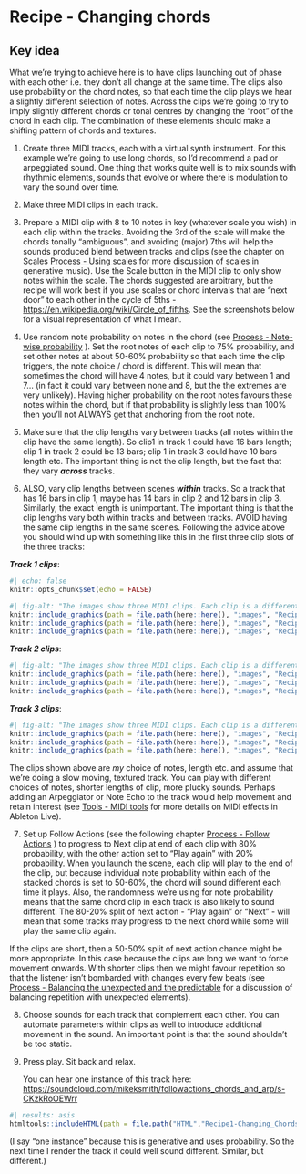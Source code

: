 # Recipe - Changing chords

::: callout-tip
## Key idea

What we're trying to achieve here is to have clips launching out of phase with each other i.e. they don't all change at the same time. The clips also use probability on the chord notes, so that each time the clip plays we hear a slightly different selection of notes. Across the clips we're going to try to imply slightly different chords or tonal centres by changing the "root" of the chord in each clip. The combination of these elements should make a shifting pattern of chords and textures.
:::

1.  Create three MIDI tracks, each with a virtual synth instrument. For this example we're going to use long chords, so I'd recommend a pad or arpeggiated sound. One thing that works quite well is to mix sounds with rhythmic elements, sounds that evolve or where there is modulation to vary the sound over time.

2.  Make three MIDI clips in each track.

3.  Prepare a MIDI clip with 8 to 10 notes in key (whatever scale you wish) in each clip within the tracks. Avoiding the 3rd of the scale will make the chords tonally "ambiguous", and avoiding (major) 7ths will help the sounds produced blend between tracks and clips (see the chapter on Scales [Process - Using scales](018-Process-Scales.qmd) for more discussion of scales in generative music). Use the Scale button in the MIDI clip to only show notes within the scale. The chords suggested are arbitrary, but the recipe will work best if you use scales or chord intervals that are "next door" to each other in the cycle of 5ths - <https://en.wikipedia.org/wiki/Circle_of_fifths>. See the screenshots below for a visual representation of what I mean.

4.  Use random note probability on notes in the chord (see [Process - Note-wise probability](002-Process-Note_wise_probability.qmd) ). Set the root notes of each clip to 75% probability, and set other notes at about 50-60% probability so that each time the clip triggers, the note choice / chord is different. This will mean that sometimes the chord will have 4 notes, but it could vary between 1 and 7... (in fact it could vary between none and 8, but the the extremes are very unlikely). Having higher probability on the root notes favours these notes within the chord, but if that probability is slightly less than 100% then you'll not ALWAYS get that anchoring from the root note.

5.  Make sure that the clip lengths vary between tracks (all notes within the clip have the same length). So clip1 in track 1 could have 16 bars length; clip 1 in track 2 could be 13 bars; clip 1 in track 3 could have 10 bars length etc. The important thing is not the clip length, but the fact that they vary ***across*** tracks.

6.  ALSO, vary clip lengths between scenes ***within*** tracks. So a track that has 16 bars in clip 1, maybe has 14 bars in clip 2 and 12 bars in clip 3. Similarly, the exact length is unimportant. The important thing is that the clip lengths vary both within tracks and between tracks. AVOID having the same clip lengths in the same scenes. Following the advice above you should wind up with something like this in the first three clip slots of the three tracks:

***Track 1 clips***:

```r
#| echo: false
knitr::opts_chunk$set(echo = FALSE)
```

```r
#| fig-alt: "The images show three MIDI clips. Each clip is a different length. MIDI notes are sustained throughout the length of the clips, but the length of each clip is different, ranging from 12 to 15 bars. Each clip contains different notes in the range F2-A5. Notes are chosen from F, A, C, D, G in various octaves within the range. Chance is set to approximately 70%."
knitr::include_graphics(path = file.path(here::here(), "images", "Recipe1_Track1_Chord1.png"))
knitr::include_graphics(path = file.path(here::here(), "images", "Recipe1_Track1_Chord2.png"))
knitr::include_graphics(path = file.path(here::here(), "images", "Recipe1_Track1_Chord3.png"))
```

***Track 2 clips***:

```r
#| fig-alt: "The images show three MIDI clips. Each clip is a different length. MIDI notes are sustained throughout the length of the clips, but the length of each clip is different, ranging from 12 to 15 bars. Each clip contains different notes in the range F2-A5. Notes are chosen from F, A, C, D, G in various octaves within the range. Chance is set to approximately 70%."
knitr::include_graphics(path = file.path(here::here(), "images", "Recipe1_Track2_Chord1.png"))
knitr::include_graphics(path = file.path(here::here(), "images", "Recipe1_Track2_Chord2.png"))
knitr::include_graphics(path = file.path(here::here(), "images", "Recipe1_Track2_Chord3.png"))
```

***Track 3 clips***:

```r
#| fig-alt: "The images show three MIDI clips. Each clip is a different length. MIDI notes are sustained throughout the length of the clips, but the length of each clip is different, ranging from 12 to 15 bars. Each clip contains different notes in the range F2-A5. Notes are chosen from F, A, C, D, G in various octaves within the range. Chance is set to approximately 70%."
knitr::include_graphics(path = file.path(here::here(), "images", "Recipe1_Track3_Chord1.png"))
knitr::include_graphics(path = file.path(here::here(), "images", "Recipe1_Track3_Chord2.png"))
knitr::include_graphics(path = file.path(here::here(), "images", "Recipe1_Track3_Chord3.png"))
```

The clips shown above are *my* choice of notes, length etc. and assume that we're doing a slow moving, textured track. You can play with different choices of notes, shorter lengths of clip, more plucky sounds. Perhaps adding an Arpeggiator or Note Echo to the track would help movement and retain interest (see [Tools - MIDI tools](004-Tools-MIDI_tools.qmd) for more details on MIDI effects in Ableton Live).

7.  Set up Follow Actions (see the following chapter [Process - Follow Actions](003-Process-Follow_Actions.qmd) ) to progress to Next clip at end of each clip with 80% probability, with the other action set to "Play again" with 20% probability. When you launch the scene, each clip will play to the end of the clip, but because individual note probability within each of the stacked chords is set to 50-60%, the chord will sound different each time it plays. Also, the randomness we're using for note probability means that the same chord clip in each track is also likely to sound different. The 80-20% split of next action - "Play again" or "Next" - will mean that some tracks may progress to the next chord while some will play the same clip again.

If the clips are short, then a 50-50% split of next action chance might be more appropriate. In this case because the clips are long we want to force movement onwards. With shorter clips then we might favour repetition so that the listener isn't bombarded with changes every few beats (see [Process - Balancing the unexpected and the predictable](009-Process-Balance_unexpected_and_predictable.qmd) for a discussion of balancing repetition with unexpected elements).

8.  Choose sounds for each track that complement each other. You can automate parameters within clips as well to introduce additional movement in the sound. An important point is that the sound shouldn't be too static.

9.  Press play. Sit back and relax.

    You can hear one instance of this track here: [https://soundcloud.com/mikeksmith/followactions_chords_and_arp/s-CKzkRoOEWrr](https://soundcloud.com/mikeksmith/followactions_chords_and_arp/s-CKzkRoOEWrr?in=mikeksmith/sets/the-lazy-producer-recipes/s-PGMEWqfwKGz&si=e1846c9235ff47ad9ae0fa0cd5d52708&utm_source=clipboard&utm_medium=text&utm_campaign=social_sharing){.uri}

```r
#| results: asis
htmltools::includeHTML(path = file.path("HTML","Recipe1-Changing_Chords.html"))
```

(I say "one instance" because this is generative and uses probability. So the next time I render the track it could well sound different. Similar, but different.)
